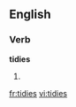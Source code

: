 ==English==

===Verb===
'''tidies'''

#{{third-person singular of|[[tidy]]}}

[[fr:tidies]]
[[vi:tidies]]